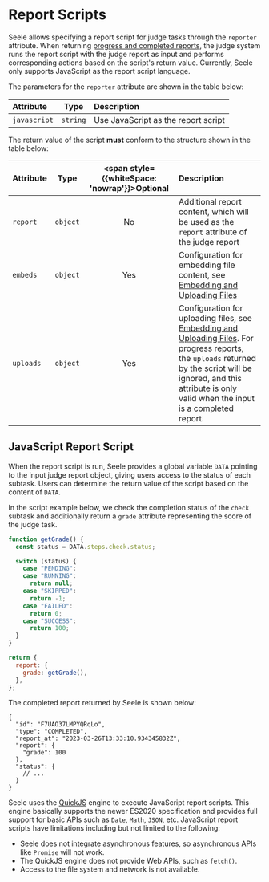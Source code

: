 # Report Scripts

Seele allows specifying a report script for judge tasks through the `reporter` attribute. When returning [progress and completed reports](/tasks/types), the judge system runs the report script with the judge report as input and performs corresponding actions based on the script's return value. Currently, Seele only supports JavaScript as the report script language.

The parameters for the `reporter` attribute are shown in the table below:

| Attribute    |   Type   | Description                         |
| :----------- | :------: | :---------------------------------- |
| `javascript` | `string` | Use JavaScript as the report script |

The return value of the script **must** conform to the structure shown in the table below:

| Attribute |   Type   | <span style={{whiteSpace: 'nowrap'}}>Optional</span> | Description                                                                                                                                                                                                                                         |
| :-------- | :------: | :--------------------------------------------------: | :-------------------------------------------------------------------------------------------------------------------------------------------------------------------------------------------------------------------------------------------------- |
| `report`  | `object` |                          No                          | Additional report content, which will be used as the `report` attribute of the judge report                                                                                                                                                    |
| `embeds`  | `object` |                         Yes                          | Configuration for embedding file content, see [Embedding and Uploading Files](/tasks/embed-and-upload)                                                                                                                                              |
| `uploads` | `object` |                         Yes                          | Configuration for uploading files, see [Embedding and Uploading Files](/tasks/embed-and-upload). For progress reports, the `uploads` returned by the script will be ignored, and this attribute is only valid when the input is a completed report. |

## JavaScript Report Script

When the report script is run, Seele provides a global variable `DATA` pointing to the input judge report object, giving users access to the status of each subtask. Users can determine the return value of the script based on the content of `DATA`.

In the script example below, we check the completion status of the `check` subtask and additionally return a `grade` attribute representing the score of the judge task.

```javascript
function getGrade() {
  const status = DATA.steps.check.status;

  switch (status) {
    case "PENDING":
    case "RUNNING":
      return null;
    case "SKIPPED":
      return -1;
    case "FAILED":
      return 0;
    case "SUCCESS":
      return 100;
  }
}

return {
  report: {
    grade: getGrade(),
  },
};
```

The completed report returned by Seele is shown below:

```jsonc
{
  "id": "F7UAO37LMPYQRqLo",
  "type": "COMPLETED",
  "report_at": "2023-03-26T13:33:10.934345832Z",
  "report": {
    "grade": 100
  },
  "status": {
    // ...
  }
}
```

Seele uses the [QuickJS](https://bellard.org/quickjs/) engine to execute JavaScript report scripts. This engine basically supports the newer ES2020 specification and provides full support for basic APIs such as `Date`, `Math`, `JSON`, etc. JavaScript report scripts have limitations including but not limited to the following:

- Seele does not integrate asynchronous features, so asynchronous APIs like `Promise` will not work.
- The QuickJS engine does not provide Web APIs, such as `fetch()`.
- Access to the file system and network is not available.
